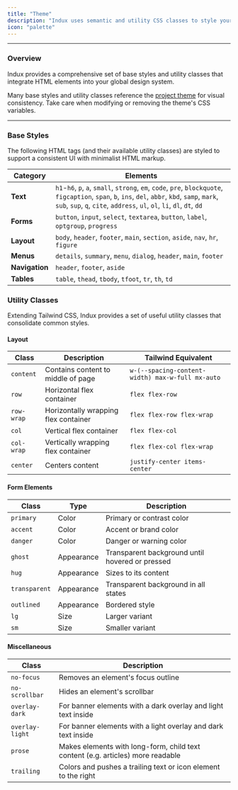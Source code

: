 ```yaml
---
title: "Theme"
description: "Indux uses semantic and utility CSS classes to style your project."
icon: "palette"
---
```


---

### Overview

Indux provides a comprehensive set of base styles and utility classes that integrate HTML elements into your global design system.

<Note>Many base styles and utility classes reference the [project theme](/styles/theme) for visual consistency. Take care when modifying or removing the theme's CSS variables.</Note>

---

### Base Styles

The following HTML tags (and their available utility classes) are styled to support a consistent UI with minimalist HTML markup.

| Category | Elements |
|----------|----------|
| **Text** | `h1`-`h6`, `p`, `a`, `small`, `strong`, `em`, `code`, `pre`, `blockquote`, `figcaption`, `span`, `b`, `ins`, `del`, `abbr`, `kbd`, `samp`, `mark`, `sub`, `sup`, `q`, `cite`, `address`, `ul`, `ol`, `li`, `dl`, `dt`, `dd` |
| **Forms** | `button`, `input`, `select`, `textarea`, `button`, `label`, `optgroup`, `progress` |
| **Layout** | `body`, `header`, `footer`, `main`, `section`, `aside`, `nav`, `hr`, `figure` |
| **Menus**| `details`, `summary`, `menu`, `dialog`, `header`, `main`, `footer` |
| **Navigation** | `header`, `footer`, `aside` |
| **Tables** | `table`, `thead`, `tbody`, `tfoot`, `tr`, `th`, `td` |

### Utility Classes

Extending Tailwind CSS, Indux provides a set of useful utility classes that consolidate common styles.

#### Layout

| Class | Description | Tailwind Equivalent |
|--------------|-------------|-------------------|
| `content` | Contains content to middle of page | `w-(--spacing-content-width) max-w-full mx-auto` |
| `row` | Horizontal flex container | `flex flex-row` |
| `row-wrap` | Horizontally wrapping flex container | `flex flex-row flex-wrap` |
| `col` | Vertical flex container | `flex flex-col` |
| `col-wrap` | Vertically wrapping flex container | `flex flex-col flex-wrap` |
| `center` | Centers content | `justify-center items-center` |

#### Form Elements

| Class | Type | Description |
|--------------|-----------|---------------------|
| `primary` | Color | Primary or contrast color |
| `accent` | Color | Accent or brand color |
| `danger` | Color | Danger or warning color |
| `ghost` | Appearance | Transparent background until hovered or pressed |
| `hug` | Appearance | Sizes to its content |
| `transparent` | Appearance | Transparent background in all states |
| `outlined` | Appearance | Bordered style |
| `lg` | Size | Larger variant |
| `sm` | Size | Smaller variant |

#### Miscellaneous

| Class | Description |
|--------------|--------------------------------|
| `no-focus` | Removes an element's focus outline |
| `no-scrollbar` | Hides an element's scrollbar |
| `overlay-dark` | For banner elements with a dark overlay and light text inside |
| `overlay-light` | For banner elements with a light overlay and dark text inside |
| `prose` | Makes elements with long-form, child text content (e.g. articles) more readable |
| `trailing` | Colors and pushes a trailing text or icon element to the right |